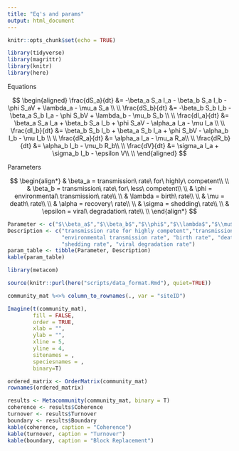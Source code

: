 ```yaml
---
title: "Eq's and params"
output: html_document
---
```


```r
knitr::opts_chunk$set(echo = TRUE)

library(tidyverse)
library(magrittr)
library(knitr)
library(here)
```

Equations

$$
\begin{aligned}
 \frac{dS_a}{dt} &= -\beta_a S_a I_a - \beta_b S_a I_b - \phi S_aV + \lambda_a - \mu_a S_a \\ \\
 \frac{dS_b}{dt} &= -\beta_b S_b I_b - \beta_a S_b I_a - \phi S_bV + \lambda_b - \mu_b S_b \\ \\
 \frac{dI_a}{dt} &= \beta_a S_a I_a + \beta_b S_a I_b + \phi S_aV - \alpha_a I_a - \mu I_a \\ \\
 \frac{dI_b}{dt} &= \beta_b S_b I_b + \beta_a S_b I_a + \phi S_bV - \alpha_b I_b - \mu I_b \\ \\
 \frac{dR_a}{dt} &= \alpha_a I_a - \mu_a R_a\\ \\
 \frac{dR_b}{dt} &= \alpha_b I_b - \mu_b R_b\\ \\
 \frac{dV}{dt} &= \sigma_a I_a + \sigma_b I_b - \epsilon V\\ \\
\end{aligned}
$$


Parameters


$$
\begin{align*}
 & \beta_a = transmission\ rate\ for\ highly\ competent\\ \\ 
 & \beta_b = transmission\ rate\ for\ less\ competent\\ \\ 
 & \phi = environmental\ transmission\ rate\\ \\ 
 & \lambda = birth\ rate\\ \\ 
 & \mu = death\ rate\\ \\
 & \alpha = recovery\ rate\\ \\
 & \sigma = shedding\ rate\\ \\
 & \epsilon = viral\ degradation\ rate\\ \\
\end{align*}
$$

```r
Parameter <- c("$\\beta_a$","$\\beta_b$","$\\phi$","$\\lambda$","$\\mu$","$\\alpha$","$\\sigma$","$\\epsilon$")
Description <- c("transmission rate for highly competent","transmission rate for less competent",
                 "environmental transmission rate", "birth rate", "death rate", "recovery rate",
                 "shedding rate", "viral degradation rate")
param_table <- tibble(Parameter, Description)
kable(param_table)
```

```r
library(metacom)

source(knitr::purl(here("scripts/data_format.Rmd"), quiet=TRUE))

community_mat %<>% column_to_rownames(., var = "siteID")

Imagine(t(community_mat), 
        fill = FALSE, 
        order = TRUE, 
        xlab = "", 
        ylab = "",
        xline = 5,
        yline = 4,
        sitenames = ,
        speciesnames = ,
        binary=T)

ordered_matrix <- OrderMatrix(community_mat)
rownames(ordered_matrix)

results <- Metacommunity(community_mat, binary = T)
coherence <- results$Coherence
turnover <- results$Turnover
boundary <- results$Boundary
kable(coherence, caption = "Coherence")
kable(turnover, caption = "Turnover")
kable(boundary, caption = "Block Replacement")

```


